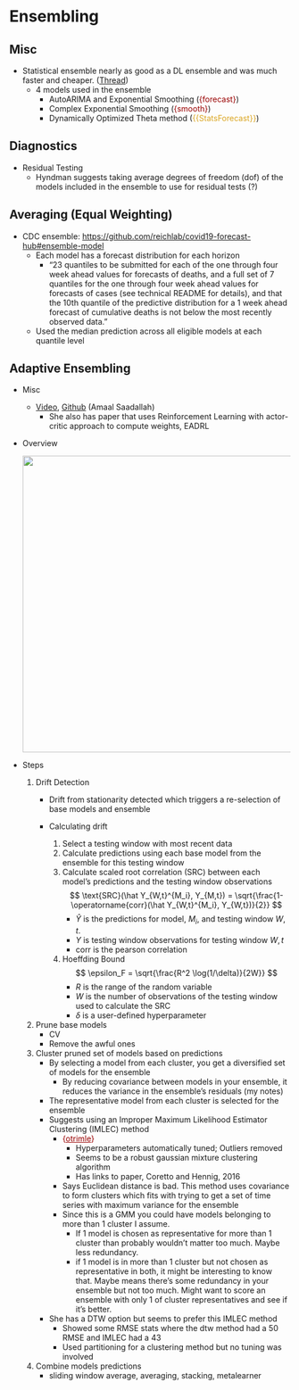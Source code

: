 # Ensembling {#sec-fcast-ensemb .unnumbered}

## Misc {#sec-fcast-ensemb-misc .unnumbered}

-   Statistical ensemble nearly as good as a DL ensemble and was much faster and cheaper. ([Thread](https://twitter.com/MergenthalerMax/status/1598397618572259328))
    -   4 models used in the ensemble
        -   AutoARIMA and Exponential Smoothing ([{forecast}]{style="color: #990000"})
        -   Complex Exponential Smoothing ([{smooth}]{style="color: #990000"})
        -   Dynamically Optimized Theta method ([{{StatsForecast}}]{style="color: goldenrod"})

## Diagnostics {#sec-fcast-ensemb-diag .unnumbered}

-   Residual Testing
    -   Hyndman suggests taking average degrees of freedom (dof) of the models included in the ensemble to use for residual tests (?)

## Averaging (Equal Weighting) {#sec-fcast-ensemb-avg .unnumbered}

-   CDC ensemble: <https://github.com/reichlab/covid19-forecast-hub#ensemble-model>
    -   Each model has a forecast distribution for each horizon
        -   "23 quantiles to be submitted for each of the one through four week ahead values for forecasts of deaths, and a full set of 7 quantiles for the one through four week ahead values for forecasts of cases (see technical README for details), and that the 10th quantile of the predictive distribution for a 1 week ahead forecast of cumulative deaths is not below the most recently observed data."
    -   Used the median prediction across all eligible models at each quantile level

## Adaptive Ensembling {#sec-fcast-ensemb-adensmb .unnumbered}

-   Misc

    -   [Video](http://whyr.pl//foundation/2021/amal/), [Github](https://github.com/AmalSd/DEMSC) (Amaal Saadallah)
        -   She also has paper that uses Reinforcement Learning with actor-critic approach to compute weights, EADRL

-   Overview

    ![](./_resources/Forecasting,_Ensembling.resources/Screenshot%20(142).png){.lightbox width="532"}

-   Steps

    1.  Drift Detection
        -   Drift from stationarity detected which triggers a re-selection of base models and ensemble

        -   Calculating drift

            1.  Select a testing window with most recent data
            2.  Calculate predictions using each base model from the ensemble for this testing window
            3.  Calculate scaled root correlation (SRC) between each model's predictions and the testing window observations\
                $$
                \text{SRC}(\hat Y_{W,t}^{M_i}, Y_{M,t}) = \sqrt{\frac{1-\operatorname{corr}(\hat Y_{W,t}^{M_i}, Y_{W,t})}{2}}
                $$
                -   $\hat Y$ is the predictions for model, $M_i$, and testing window $W,t$.
                -   $Y$ is testing window observations for testing window $W,t$
                -   $\text{corr}$ is the pearson correlation
            4.  Hoeffding Bound\
                $$
                \epsilon_F = \sqrt{\frac{R^2 \log(1/\delta)}{2W}}
                $$
                -   $R$ is the range of the random variable
                -   $W$ is the number of observations of the testing window used to calculate the $\text{SRC}$
                -   $\delta$ is a user-defined hyperparameter
    2.  Prune base models
        -   CV
        -   Remove the awful ones
    3.  Cluster pruned set of models based on predictions
        -   By selecting a model from each cluster, you get a diversified set of models for the ensemble
            -   By reducing covariance between models in your ensemble, it reduces the variance in the ensemble's residuals (my notes)
        -   The representative model from each cluster is selected for the ensemble
        -   Suggests using an Improper Maximum Likelihood Estimator Clustering (IMLEC) method
            -   [{]{style="color: #990000"}[otrimle](https://cran.r-project.org/web/packages/otrimle/index.html){style="color: #990000"}[}]{style="color: #990000"}
                -   Hyperparameters automatically tuned; Outliers removed
                -   Seems to be a robust gaussian mixture clustering algorithm
                -   Has links to paper, Coretto and Hennig, 2016
            -   Says Euclidean distance is bad. This method uses covariance to form clusters which fits with trying to get a set of time series with maximum variance for the ensemble
            -   Since this is a GMM you could have models belonging to more than 1 cluster I assume.
                -   If 1 model is chosen as representative for more than 1 cluster than probably wouldn't matter too much. Maybe less redundancy.
                -   if 1 model is in more than 1 cluster but not chosen as representative in both, it might be interesting to know that. Maybe means there's some redundancy in your ensemble but not too much. Might want to score an ensemble with only 1 of cluster representatives and see if it's better.
        -   She has a DTW option but seems to prefer this IMLEC method
            -   Showed some RMSE stats where the dtw method had a 50 RMSE and IMLEC had a 43
            -   Used partitioning for a clustering method but no tuning was involved
    4.  Combine models predictions
        -   sliding window average, averaging, stacking, metalearner

